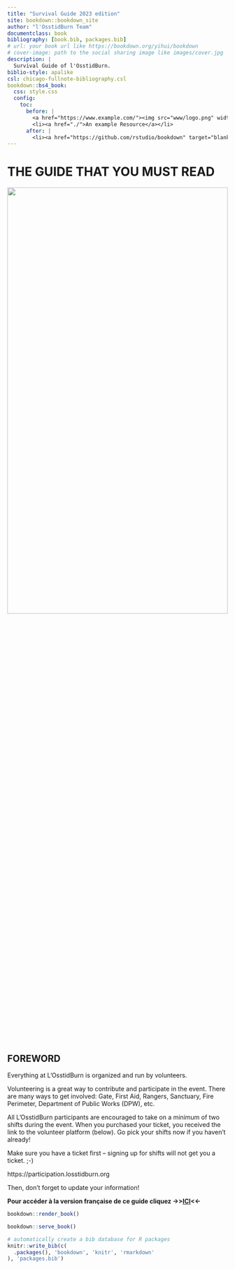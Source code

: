 ```yaml
--- 
title: "Survival Guide 2023 edition"
site: bookdown::bookdown_site
author: "l'OsstidBurn Team"
documentclass: book
bibliography: [book.bib, packages.bib]
# url: your book url like https://bookdown.org/yihui/bookdown
# cover-image: path to the social sharing image like images/cover.jpg
description: |
  Survival Guide of l'OsstidBurn.
biblio-style: apalike
csl: chicago-fullnote-bibliography.csl
bookdown::bs4_book:
  css: style.css
  config:
    toc:
      before: |
        <a href="https://www.example.com/"><img src="www/logo.png" width="280"></a>
        <li><a href="./">An example Resource</a></li>
      after: |
        <li><a href="https://github.com/rstudio/bookdown" target="blank">Published with bookdown</a></li>
---
```


# THE GUIDE THAT YOU MUST READ {-}

<img src="www/logo.png"  width=100% height=50%>

<h2><span> FOREWORD </span></h2> 

Everything at L’OsstidBurn is organized and run by volunteers.  

Volunteering is a great way to contribute and participate in the event. There are many ways  to get involved: Gate, First Aid, Rangers, Sanctuary, Fire Perimeter, Department of  Public Works (DPW), etc.

All L’OsstidBurn participants are encouraged to take on a minimum of two shifts during the event. When you purchased your ticket, you received the link to the volunteer platform (below). Go pick your shifts now if you haven’t already!

Make sure you have a ticket first – signing up for shifts will not get you a ticket. ;-) 
  

https://participation.losstidburn.org

Then, don’t forget to update your information!

**Pour accéder à la version française de ce guide cliquez ->>[ICI](https://guide-survie-osstidburn-fr.netlify.app/)<<-**

```r
bookdown::render_book()
```


```r
bookdown::serve_book()
```


```r
# automatically create a bib database for R packages
knitr::write_bib(c(
  .packages(), 'bookdown', 'knitr', 'rmarkdown'
), 'packages.bib')
```
